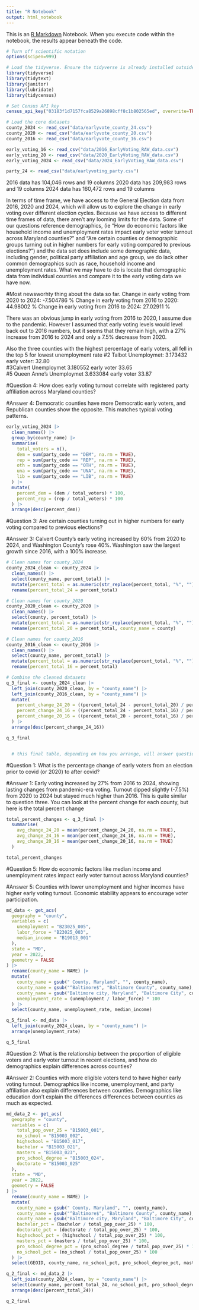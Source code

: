 ```yaml
---
title: "R Notebook"
output: html_notebook
---
```


This is an [R Markdown](http://rmarkdown.rstudio.com) Notebook. When you execute code within the notebook, the results appear beneath the code. 

```r
# Turn off scientific notation
options(scipen=999)

# Load the tidyverse. Ensure the tidyverse is already installed outside of the script
library(tidyverse)
library(tidytext)
library(janitor)
library(lubridate)
library(tidycensus)
```

```r
# Set Census API key
census_api_key("03183f1d7157fca8529a26898cff8c1b802565ed", overwrite=TRUE)
```

```r
# Load the core datasets
county_2024 <- read_csv("data/earlyvote_county_24.csv")
county_2020 <- read_csv("data/earlyvote_county_20.csv")
county_2016 <- read_csv("data/earlyvote_county_16.csv")

early_voting_16 <- read_csv("data/2016_EarlyVoting_RAW_data.csv")
early_voting_20 <- read_csv("data/2020_EarlyVoting_RAW_data.csv")
early_voting_2024 <- read_csv("data/2024_EarlyVoting_RAW_data.csv")

party_24 <- read_csv("data/earlyvoting_party.csv")

```

2016 data has 104,046 rows and 19 columns
2020 data has 209,983 rows and 19 columns 
2024 data has 160,472 rows and 19 columns

In terms of time frame, we have access to the General Election data from 2016, 2020 and 2024, which will allow us to explore the change in early voting over different election cycles. Because we have access to different time frames of data, there aren't any looming limits for the data. Some of our questions reference demographics, (ie "How do economic factors like household income and unemployment rates impact early voter voter turnout across Maryland counties?" and "Are certain counties or demographic groups turning out in higher numbers for early voting compared to previous elections?") and the data set does include some demographic data, including gender, political party affiliation and age group, we do lack other common demographics such as race, household income and unemployment rates. What we may have to do is locate that demographic data from individual counties and compare it to the early voting data we have now. 

#Most newsworhty thing about the data so far.
Change in early voting from 2020 to 2024: -7.504786 %
Change in early voting from 2016 to 2020: 44.98002 %
Change in early voting from 2016 to 2024: 27.02911 %

There was an obvious jump in early voting from 2016 to 2020, I assume due to the pandemic. However I assumed that early voting levels would level back out to 2016 numbers, but it seems that they remain high, with a 27% increase from 2016 to 2024 and only a 7.5% decrease from 2020. 

Also the three counties with the highest percentage of early voters, all fell in the top 5 for lowest unemployment rate 
#2 Talbot	Unemploymet: 3.173432		early voter: 32.80	
#3Calvert	Unemploymet 3.180552		early voter 33.65	
#5 Queen Anne's	Unemploymet 3.633084		early voter 33.87	

#Question 4: How does early voting turnout correlate with registered party affiliation across Maryland counties? 

#Answer 4: Democratic counties have more Democratic early voters, and Republican counties show the opposite. This matches typical voting patterns.

```r
early_voting_2024 |> 
  clean_names() |>  
  group_by(county_name) |> 
  summarise(
    total_voters = n(),
    dem = sum(party_code == "DEM", na.rm = TRUE),
    rep = sum(party_code == "REP", na.rm = TRUE),
    oth = sum(party_code == "OTH", na.rm = TRUE),
    una = sum(party_code == "UNA", na.rm = TRUE),
    lib = sum(party_code == "LIB", na.rm = TRUE)
  ) |>  
  mutate(
    percent_dem = (dem / total_voters) * 100,
    percent_rep = (rep / total_voters) * 100
  ) |> 
  arrange(desc(percent_dem))

```

#Question 3: Are certain counties turning out in higher numbers for early voting compared to previous elections? 

#Answer 3: Calvert County’s early voting increased by 60% from 2020 to 2024, and Washington County’s rose 40%. Washington saw the largest growth since 2016, with a 100% increase.

```r
# Clean names for county_2024
county_2024_clean <- county_2024 |> 
  clean_names() |> 
  select(county_name, percent_total) |> 
  mutate(percent_total = as.numeric(str_replace(percent_total, "%", ""))) |> 
  rename(percent_total_24 = percent_total)

# Clean names for county_2020
county_2020_clean <- county_2020 |> 
  clean_names() |> 
  select(county, percent_total) |> 
  mutate(percent_total = as.numeric(str_replace(percent_total, "%", ""))) |> 
  rename(percent_total_20 = percent_total, county_name = county)

# Clean names for county_2016
county_2016_clean <- county_2016 |> 
  clean_names() |> 
  select(county_name, percent_total) |> 
  mutate(percent_total = as.numeric(str_replace(percent_total, "%", ""))) |> 
  rename(percent_total_16 = percent_total)

# Combine the cleaned datasets
q_3_final <- county_2024_clean |> 
  left_join(county_2020_clean, by = "county_name") |> 
  left_join(county_2016_clean, by = "county_name") |> 
  mutate(
    percent_change_24_20 = ((percent_total_24 - percent_total_20) / percent_total_20) * 100,
    percent_change_24_16 = ((percent_total_24 - percent_total_16) / percent_total_16) * 100,
    percent_change_20_16 = ((percent_total_20 - percent_total_16) / percent_total_16) * 100
  ) |> 
  arrange(desc(percent_change_24_16))

q_3_final


  # this final table, depending on how you arrange, will answer question  3. From 2020 to 2024 there are two counties experiencing a major increase of the total percent of eligible voters who voted early. Calvert (nearly 60% change) and Washington (40% change). Washington County is quite interesting, as it has the highest net increase, as from 2016 to 2024, it's percentage of early voters increase by almost exactly 100%. 

```

#Question 1: What is the percentage change of early voters from an election prior to covid (or 2020) to after covid? 

#Answer 1: Early voting increased by 27% from 2016 to 2024, showing lasting changes from pandemic-era voting. Turnout dipped slightly (-7.5%) from 2020 to 2024 but stayed much higher than 2016. This is quite similar to question three. You can look at the percent change for each county, but here is the total percent change 

```r
total_percent_changes <- q_3_final |> 
  summarise(
    avg_change_24_20 = mean(percent_change_24_20, na.rm = TRUE),
    avg_change_24_16 = mean(percent_change_24_16, na.rm = TRUE),
    avg_change_20_16 = mean(percent_change_20_16, na.rm = TRUE)
  )

total_percent_changes

```

#Question 5: How do economic factors like median income and unemployment rates impact early voter turnout across Maryland counties?

#Answer 5: Counties with lower unemployment and higher incomes have higher early voting turnout. Economic stability appears to encourage voter participation.

```r
md_data <- get_acs(
  geography = "county",
  variables = c(
    unemployment = "B23025_005",
    labor_force = "B23025_003",
    median_income = "B19013_001"
  ),
  state = "MD",
  year = 2022,
  geometry = FALSE
) |> 
  rename(county_name = NAME) |> 
  mutate(
    county_name = gsub(" County, Maryland", "", county_name),
    county_name = gsub("^Baltimore$", "Baltimore County", county_name),
    county_name = gsub("Baltimore city, Maryland", "Baltimore City", county_name),
    unemployment_rate = (unemployment / labor_force) * 100
  ) |> 
  select(county_name, unemployment_rate, median_income)

q_5_final <- md_data |> 
  left_join(county_2024_clean, by = "county_name") |> 
  arrange(unemployment_rate)

q_5_final

```

#Question 2: What is the relationship between the proportion of eligible voters and early voter turnout in recent elections, and how do demographics explain differences across counties?

#Answer 2: Counties with more eligible voters tend to have higher early voting turnout. Demographics like income, unemployment, and party affiliation also explain differences between counties. Demographics like education don't explain the differences differences between counties as much as expected.

```r
md_data_2 <- get_acs(
  geography = "county",
  variables = c(
    total_pop_over_25 = "B15003_001",
    no_school = "B15003_002",
    highschool = "B15003_017",
    bachelor = "B15003_021",
    masters = "B15003_023",
    pro_school_degree = "B15003_024",
    doctorate = "B15003_025"
  ),
  state = "MD",
  year = 2022,
  geometry = FALSE
) |> 
  rename(county_name = NAME) |> 
  mutate(
    county_name = gsub(" County, Maryland", "", county_name),
    county_name = gsub("^Baltimore$", "Baltimore County", county_name),
    county_name = gsub("Baltimore city, Maryland", "Baltimore City", county_name),
    bachelor_pct = (bachelor / total_pop_over_25) * 100,
    doctorate_pct = (doctorate / total_pop_over_25) * 100,
    highschool_pct = (highschool / total_pop_over_25) * 100,
    masters_pct = (masters / total_pop_over_25) * 100,
    pro_school_degree_pct = (pro_school_degree / total_pop_over_25) * 100,
    no_school_pct = (no_school / total_pop_over_25) * 100
  ) |> 
  select(GEOID, county_name, no_school_pct, pro_school_degree_pct, masters_pct, highschool_pct, doctorate_pct, bachelor_pct)

q_2_final <- md_data_2 |> 
  left_join(county_2024_clean, by = "county_name") |> 
  select(county_name, percent_total_24, no_school_pct, pro_school_degree_pct, masters_pct, highschool_pct, doctorate_pct, bachelor_pct) |> 
  arrange(desc(percent_total_24))

q_2_final

```

